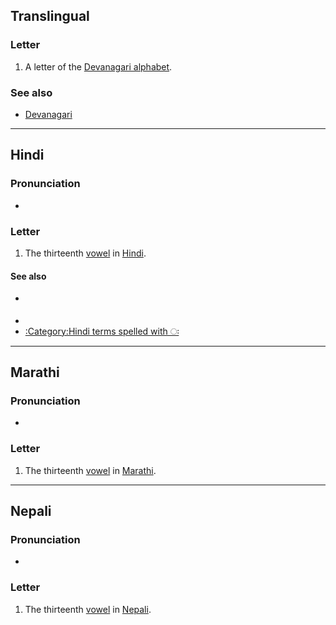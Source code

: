 {{also|अँ|अ|अं|अ-}}
==Translingual==

===Letter===
{{mul-letter|sc=Deva}}

# A letter of the [[Devanagari alphabet]].

===See also===
* [[w:Devanagari|Devanagari]]

----

==Hindi==

===Pronunciation===
* {{hi-IPA}}

===Letter===
{{head|hi|letter}}

# {{lbl|hi|rare}} The thirteenth [[vowel]] in [[Hindi]].

====See also====
* {{sense|matra}} {{l|hi|ः|tr=-}}
* {{list:Devanagari script letters/hi}}
* [[:Category:Hindi terms spelled with ः]]

----

==Marathi==

===Pronunciation===
* {{IPA|mr|/əɦa/}}

===Letter===
{{head|mr|letter}}

# The thirteenth [[vowel]] in [[Marathi]].
----
==Nepali==

===Pronunciation===
* {{ne-IPA}}

===Letter===
{{head|ne|letter}}

# The thirteenth [[vowel]] in [[Nepali]].